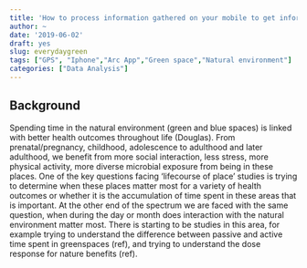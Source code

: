 ```yaml
---
title: 'How to process information gathered on your mobile to get information on everyday exposure to greenspace?'
author: ~
date: '2019-06-02'
draft: yes
slug: everydaygreen
tags: ["GPS", "Iphone","Arc App","Green space","Natural environment"]
categories: ["Data Analysis"]
---
```


## Background

Spending time in the natural environment (green and blue spaces) is linked with better health outcomes throughout life (Douglas). From prenatal/pregnancy, childhood, adolescence to adulthood and later adulthood, we benefit from more social interaction, less stress, more physical activity, more diverse microbial exposure from being in these places. One of the key questions facing 'lifecourse of place' studies is trying to determine when these places matter most for a variety of health outcomes or whether it is the accumulation of time spent in these areas that is important. At the other end of the spectrum we are faced with the same question, when during the day or month does interaction with the natural environment matter most. There is starting to be studies in this area, for example trying to understand the difference between passive and active time spent in greenspaces (ref), and trying to understand the dose response for nature benefits (ref). 


  